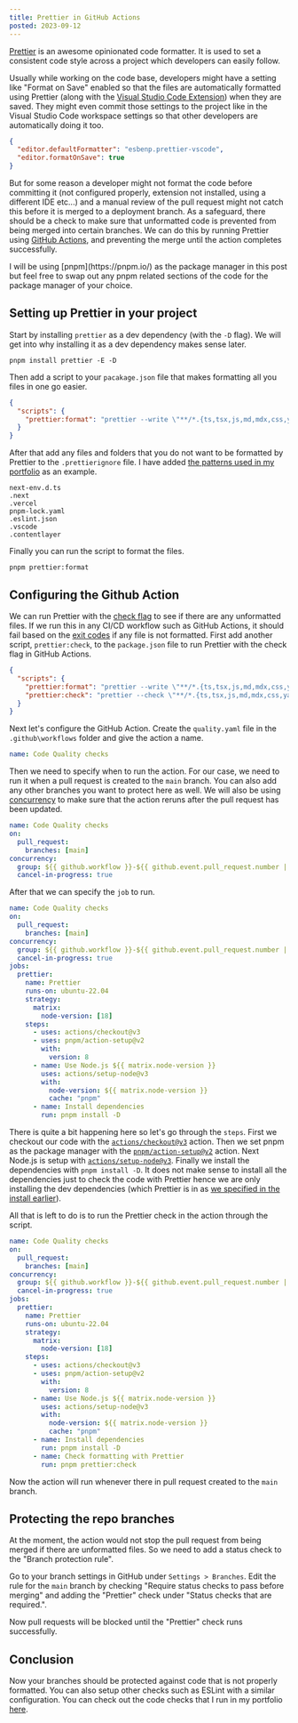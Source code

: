 ```yaml
---
title: Prettier in GitHub Actions
posted: 2023-09-12
---
```


[Prettier](https://prettier.io/) is an awesome opinionated code formatter. It is used to set a consistent code style across a project which developers can easily follow.

Usually while working on the code base, developers might have a setting like "Format on Save" enabled so that the files are automatically formatted using Prettier (along with the [Visual Studio Code Extension](https://marketplace.visualstudio.com/items?itemName=esbenp.prettier-vscode)) when they are saved. They might even commit those settings to the project like in the Visual Studio Code workspace settings so that other developers are automatically doing it too.

```json title=".vscode\settings.json"
{
  "editor.defaultFormatter": "esbenp.prettier-vscode",
  "editor.formatOnSave": true
}
```

But for some reason a developer might not format the code before committing it (not configured properly, extension not installed, using a different IDE etc...) and a manual review of the pull request might not catch this before it is merged to a deployment branch. As a safeguard, there should be a check to make sure that unformatted code is prevented from being merged into certain branches. We can do this by running Prettier using [GitHub Actions](https://github.com/features/actions), and preventing the merge until the action completes successfully.

<Callout type="info">
  I will be using [pnpm](https://pnpm.io/) as the package manager in this post
  but feel free to swap out any pnpm related sections of the code for the
  package manager of your choice.
</Callout>

## Setting up Prettier in your project

Start by installing `prettier` as a dev dependency (with the `-D` flag). We will get into why installing it as a dev dependency makes sense later.

```shell
pnpm install prettier -E -D
```

Then add a script to your `pacakage.json` file that makes formatting all you files in one go easier.

```json title="package.json" {3}
{
  "scripts": {
    "prettier:format": "prettier --write \"**/*.{ts,tsx,js,md,mdx,css,yaml}\""
  }
}
```

After that add any files and folders that you do not want to be formatted by Prettier to the `.prettierignore` file. I have added [the patterns used in my portfolio](https://github.com/akhila-ariyachandra/akhilaariyachandra.com/blob/main/.prettierignore) as an example.

```text title=".prettierignore"
next-env.d.ts
.next
.vercel
pnpm-lock.yaml
.eslint.json
.vscode
.contentlayer
```

Finally you can run the script to format the files.

```shell
pnpm prettier:format
```

## Configuring the Github Action

We can run Prettier with the [check flag](https://prettier.io/docs/en/cli.html#--check) to see if there are any unformatted files. If we run this in any CI/CD workflow such as GitHub Actions, it should fail based on the [exit codes](https://prettier.io/docs/en/cli.html#exit-codes) if any file is not formatted. First add another script, `prettier:check`, to the `package.json` file to run Prettier with the check flag in GitHub Actions.

```json title="package.json" {4}
{
  "scripts": {
    "prettier:format": "prettier --write \"**/*.{ts,tsx,js,md,mdx,css,yaml}\"",
    "prettier:check": "prettier --check \"**/*.{ts,tsx,js,md,mdx,css,yaml}\""
  }
}
```

Next let's configure the GitHub Action. Create the `quality.yaml` file in the `.github\workflows` folder and give the action a name.

```yaml title=".github\workflows\quality.yaml"
name: Code Quality checks
```

Then we need to specify when to run the action. For our case, we need to run it when a pull request is created to the `main` branch. You can also add any other branches you want to protect here as well. We will also be using [concurrency](https://docs.github.com/en/actions/using-jobs/using-concurrency) to make sure that the action reruns after the pull request has been updated.

```yaml title=".github\workflows\quality.yaml" {2-7}
name: Code Quality checks
on:
  pull_request:
    branches: [main]
concurrency:
  group: ${{ github.workflow }}-${{ github.event.pull_request.number || github.ref }}
  cancel-in-progress: true
```

After that we can specify the `job` to run.

```yaml title=".github\workflows\quality.yaml" {8-26}
name: Code Quality checks
on:
  pull_request:
    branches: [main]
concurrency:
  group: ${{ github.workflow }}-${{ github.event.pull_request.number || github.ref }}
  cancel-in-progress: true
jobs:
  prettier:
    name: Prettier
    runs-on: ubuntu-22.04
    strategy:
      matrix:
        node-version: [18]
    steps:
      - uses: actions/checkout@v3
      - uses: pnpm/action-setup@v2
        with:
          version: 8
      - name: Use Node.js ${{ matrix.node-version }}
        uses: actions/setup-node@v3
        with:
          node-version: ${{ matrix.node-version }}
          cache: "pnpm"
      - name: Install dependencies
        run: pnpm install -D
```

There is quite a bit happening here so let's go through the `steps`. First we checkout our code with the [`actions/checkout@v3`](https://github.com/actions/checkout/tree/v3/) action. Then we set pnpm as the package manager with the [`pnpm/action-setup@v2`](https://github.com/pnpm/action-setup/tree/v2/) action. Next Node.js is setup with [`actions/setup-node@v3`](https://github.com/actions/setup-node/tree/v3/). Finally we install the dependencies with `pnpm install -D`. It does not make sense to install all the dependencies just to check the code with Prettier hence we are only installing the dev dependencies (which Prettier is in as [we specified in the install earlier](#setting-up-prettier-in-your-project)).

All that is left to do is to run the Prettier check in the action through the script.

```yaml title=".github\workflows\quality.yaml" {27-28}
name: Code Quality checks
on:
  pull_request:
    branches: [main]
concurrency:
  group: ${{ github.workflow }}-${{ github.event.pull_request.number || github.ref }}
  cancel-in-progress: true
jobs:
  prettier:
    name: Prettier
    runs-on: ubuntu-22.04
    strategy:
      matrix:
        node-version: [18]
    steps:
      - uses: actions/checkout@v3
      - uses: pnpm/action-setup@v2
        with:
          version: 8
      - name: Use Node.js ${{ matrix.node-version }}
        uses: actions/setup-node@v3
        with:
          node-version: ${{ matrix.node-version }}
          cache: "pnpm"
      - name: Install dependencies
        run: pnpm install -D
      - name: Check formatting with Prettier
        run: pnpm prettier:check
```

Now the action will run whenever there in pull request created to the `main` branch.

## Protecting the repo branches

At the moment, the action would not stop the pull request from being merged if there are unformatted files. So we need to add a status check to the "Branch protection rule".

Go to your branch settings in GitHub under `Settings > Branches`. Edit the rule for the `main` branch by checking "Require status checks to pass before merging" and adding the "Prettier" check under "Status checks that are required.".

<PostImage
  src="/posts/prettier-in-github-actions/settings.png"
  title="A picture of the branch protection rules"
  width={1110}
  height={1043}
/>

Now pull requests will be blocked until the "Prettier" check runs successfully.

<PostImage
  src="/posts/prettier-in-github-actions/successful_check.png"
  title="A picture a successful check in the pull request"
  width={914}
  height={310}
/>

## Conclusion

Now your branches should be protected against code that is not properly formatted. You can also setup other checks such as ESLint with a similar configuration. You can check out the code checks that I run in my portfolio [here](https://github.com/akhila-ariyachandra/akhilaariyachandra.com/tree/main/.github/workflows).

